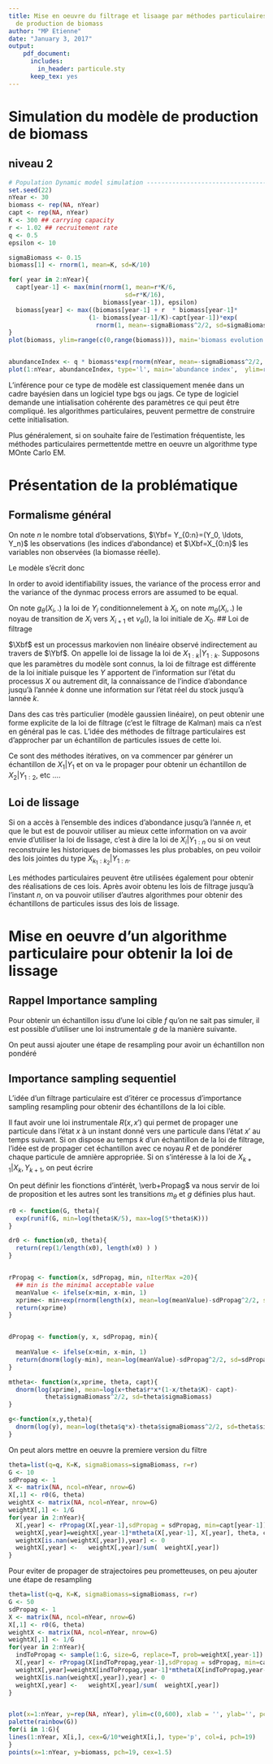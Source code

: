 ```yaml
---
title: Mise en oeuvre du filtrage et lisaage par méthodes particulaires sur un modèle
  de production de biomass
author: "MP Etienne"
date: "January 3, 2017"
output:
    pdf_document:
      includes:
        in_header: particule.sty
      keep_tex: yes
---
```

# Simulation du modèle de production de biomass
## niveau 2

```r

# Population Dynamic model simulation ----------------------------------
set.seed(22)
nYear <- 30
biomass <- rep(NA, nYear)
capt <- rep(NA, nYear)
K <- 300 ## carrying capacity
r <- 1.02 ## recruitement rate
q <- 0.5
epsilon <- 10

sigmaBiomass <- 0.15
biomass[1] <- rnorm(1, mean=K, sd=K/10)

for( year in 2:nYear){
  capt[year-1] <- max(min(rnorm(1, mean=r*K/6, 
                                sd=r*K/16),
                          biomass[year-1]), epsilon)
  biomass[year] <- max((biomass[year-1] + r  * biomass[year-1]*
                      (1- biomass[year-1]/K)-capt[year-1])*exp(
                        rnorm(1, mean=-sigmaBiomass^2/2, sd=sigmaBiomass)), epsilon)
}
plot(biomass, ylim=range(c(0,range(biomass))), main='biomass evolution')


abundanceIndex <- q * biomass*exp(rnorm(nYear, mean=-sigmaBiomass^2/2, sd=sigmaBiomass))
plot(1:nYear, abundanceIndex, type='l', main='abundance index',  ylim=range(c(0,range(abundanceIndex))))
```

L'inférence pour ce type de modèle est classiquement menée dans un cadre bayésien dans un logiciel type bgs ou jags. Ce type de logiciel demande une intialisation cohérente des paramètres ce qui peut être compliqué. les algorithmes particulaires, peuvent permettre de construire cette initialisation.

Plus généralement, si on souhaite faire de l'estimation fréquentiste, les méthodes particulaires permettentde mettre en oeuvre un algorithme type MOnte Carlo EM.


# Présentation de la problématique 
## Formalisme général
On note $n$ le nombre total d'observations, $\Ybf= Y_{0:n}=(Y_0, \ldots, Y_n)$ les observations (les indices d'abondance) et $\Xbf=X_{0:n}$ les variables non observées (la biomasse réelle). 

Le modèle s'écrit donc
\begin{align}
X_{i+1} &= X_i + r X_i \left(1- \frac{B_i}{K}\right) exp(\varepsilon_{i+1}), \quad \varepsilon_i\overset{i.i.d}{\sim}\mathcal{N}\left(-\frac{\sigma^2}{2}, \sigma^2\right)\\
Y_i\vert X_i &= q X_i exp(\nu_{i}), \quad \nu_i\overset{i.i.d}{\sim}\mathcal{N}\left(-\frac{\sigma^2}{2}, \sigma^2\right)
\end{align}

In order to avoid identifiability issues, the variance of the process error and the variance of the dynmac process errors are assumed to be equal.

On note $g_{\theta}(X_i,.)$ la loi de $Y_i$ conditionnelement à $X_i$, on note $m_{\theta}(X_{i}, .)$ le noyau de  transition de $X_i$ vers $X_{i+1}$ et $\nu_{\theta}()$, la loi initiale de $X_0$.
## Loi de filtrage

$\Xbf$ est un processus markovien non linéaire observé indirectement au travers de $\Ybf$. On appelle loi de lissage la loi de $X_{1:k}\vert Y_{1:k}$. Supposons que les paramètres du modèle sont connus, la loi de filtrage est différente de la loi initiale puisque les $Y$ apportent de l'information sur l'état du processus $X$ ou autrement dit, la connaissance de l'indice d'abondance jusqu'à l'année $k$ donne une information sur l'état réel du stock jusqu'à lannée $k$. 

Dans des cas très particulier (modèle gaussien linéaire), on peut obtenir une forme explicite de la loi de filtrage (c'est le filtrage de Kalman) mais ca n'est en général pas le cas. L'idée des  méthodes de filtrage particulaires est d'approcher par un échantillon de particules issues de cette loi.

Ce sont des méthodes itératives, on va commencer par générer un échantillon de $X_1\vert Y_1$ et on va le propager pour obtenir un échantillon de $X_2\vert Y_{1:2}$, etc ....

## Loi de lissage
Si on a accès à l'ensemble des indices d'abondance jusqu'à l'année $n$, et que le but est de pouvoir utiliser au mieux cette information on va avoir envie d'utiliser la loi de lissage, c'est à dire la loi de $X_i\vert Y_{1:n}$ ou si on veut reconstruire les historiques de biomasses les plus probables, on peu voiloir des lois jointes du type $X_{k_1:k_2}\vert Y_{1:n}$.

Les méthodes particulaires peuvent être utilisées également pour obtenir des réalisations de ces lois. Après avoir obtenu les lois de filtrage jusqu'à l'instant $n$, on va pouvoir utiliser d'autres algorithmes pour obtenir des  échantillons de particules issus des lois de lissage.


# Mise en oeuvre d'un algorithme particulaire pour obtenir la loi de lissage

## Rappel Importance sampling
Pour obtenir un échantillon issu d'une loi cible $f$ qu'on ne sait pas simuler, il est possible d'utiliser une loi instrumentale $g$ de la manière suivante.

\begin{algorithm}
\For{ i in 1:G}{
  Draw $Z_i\sim g(.)$\;
  Compute weight $w_i=f(Z_i)/g(Z_i)$\;
}
Compute $w_+=\sum_{i=1}^G w_i$\;
Define normalized weight $\tilde{w}_i=w_i/w_+$\;
\caption{Importance Sampling algorithm}
\end{algorithm}


On peut aussi ajouter une étape de resampling pour avoir un échantillon non pondéré
\begin{algorithm}
\For{ i in 1:G}{
  Draw $Z_i\sim g(.)$\;
  Compute weight $w_i=f(Z_i)/g(Z_i)$\;
}
Compute $w_+=\sum_{i=1}^G w_i$\;
Define normalized weight $\tilde{w}_i=w_i/w_+$\;
\For{ i in 1:G}{
  Sample $I_i$ in $\left\lbrace 1, \ldots,G\right\rbrace$ such that $P(I_i=j)=\tilde{W}_j$
  Define $\tilde{Z}_i= Z_{I_i}$
}
\caption{Importance Sampling-Resampling algorithm}
\end{algorithm}


## Importance sampling sequentiel
L'idée d'un filtrage particulaire est d'itérer ce processus d'importance sampling resampling pour obtenir des échantillons de la loi cible.

Il faut avoir une loi instrumentale $R(x, x')$ qui permet de propager une particule dans l'état $x$ à un instant donné vers une particule dans l'état $x\prime$ au temps suivant.
Si on dispose au temps $k$ d'un échantillon de la loi de filtrage, l'idée est de propager cet échantillon avec ce noyau $R$ et de pondérer chaque particule de amnière appropriée. 
Si on s'intéresse à la loi de $X_{k+1}\vert X_k, Y_{k+1}$, on peut écrire
\begin{align*}
[X_{k+1}\vert X_k, Y_{1:k+1}] = & \frac{[X_{k+1} X_k, Y_{1:k+1}]}{[ X_k, Y_{1:k+1}]}\cr
& \frac{[Y_{k+1}\vert X_{k+1}][X_{k+1} \vert X_k][X_{k}\vert Y_{1:k}]}{[ X_k, Y_{1:k+1}]}\cr
&\propto \frac{[Y_{k+1}\vert X_{k+1}][X_{k+1} \vert X_k][X_{k}\vert Y_{1:k}]}{[ X_k, Y_{1:k+1}]}\cr
&\propto \frac{g(X_{k+1}, Y_{k+1}) m( X_k, X_{k+1})[X_{k}\vert Y_{1:k}]}{[ X_k, Y_{1:k+1}]}
\end{align*}


\begin{algorithm}
\For{ i in 1:G}{
  Sample $X_0^i \sim r_0$\;
  Compute $w_0^i=\nu(X_0^i)/r_0(X_0^i)$\;
}
\For{ k in 1:n}{
  \For{ i in 1:G}{
  Sample $X_k^i \sim R_k(X_{k-1}^i,.)$\;
  Compute $w_k^i=w_{k-1}^i \frac{m_{\theta}(X_{k-1}^i, X_k^i) g(X_k^i,Y_k)}{ R_k(X_{k-1}^i,X_{k}^i) }$\;
  }
}
\caption{Particle filter algorithm 1}
\end{algorithm}


On peut définir les fionctions d'intérêt, \verb+Propag$ va nous servir de loi de proposition et les autres sont les transitions $m_{\theta}$ et $g$ définies plus haut.
```r
r0 <- function(G, theta){
  exp(runif(G, min=log(theta$K/5), max=log(5*theta$K)))
}

dr0 <- function(x0, theta){
  return(rep(1/length(x0), length(x0) ) )
}


rPropag <- function(x, sdPropag, min, nIterMax =20){
  ## min is the minimal acceptable value
  meanValue <- ifelse(x>min, x-min, 1)
  xprime<- min+exp(rnorm(length(x), mean=log(meanValue)-sdPropag^2/2, sd=sdPropag))
  return(xprime)
}


dPropag <- function(y, x, sdPropag, min){
  
  meanValue <- ifelse(x>min, x-min, 1)
  return(dnorm(log(y-min), mean=log(meanValue)-sdPropag^2/2, sd=sdPropag))
}

mtheta<- function(x,xprime, theta, capt){
  dnorm(log(xprime), mean=log(x+theta$r*x*(1-x/theta$K)- capt)-
          theta$sigmaBiomass^2/2, sd=theta$sigmaBiomass)
}

g<-function(x,y,theta){
  dnorm(log(y), mean=log(theta$q*x)-theta$sigmaBiomass^2/2, sd=theta$sigmaBiomass)
}


```

On peut alors mettre en oeuvre la premiere version du filtre
```r
theta=list(q=q, K=K, sigmaBiomass=sigmaBiomass, r=r)
G <- 10
sdPropag <- 1
X <- matrix(NA, ncol=nYear, nrow=G)
X[,1] <- r0(G, theta)
weightX <- matrix(NA, ncol=nYear, nrow=G)
weightX[,1] <- 1/G
for(year in 2:nYear){
  X[,year] <- rPropag(X[,year-1],sdPropag = sdPropag, min=capt[year-1])
  weightX[,year]=weightX[,year-1]*mtheta(X[,year-1], X[,year], theta, capt[year-1])*g(X[,year], abundanceIndex[year], theta)/dPropag(X[,year], X[,year-1],sdPropag = sdPropag, min=capt[year-1])
  weightX[is.nan(weightX[,year]),year] <- 0
  weightX[,year] <-   weightX[,year]/sum(  weightX[,year])
}

```



Pour eviter de propager de strajectoires peu prometteuses, on peu ajouter une étape de resampling
```r
theta=list(q=q, K=K, sigmaBiomass=sigmaBiomass, r=r)
G <- 50
sdPropag <- 1
X <- matrix(NA, ncol=nYear, nrow=G)
X[,1] <- r0(G, theta)
weightX <- matrix(NA, ncol=nYear, nrow=G)
weightX[,1] <- 1/G
for(year in 2:nYear){
  indToPropag <- sample(1:G, size=G, replace=T, prob=weightX[,year-1])
  X[,year] <- rPropag(X[indToPropag,year-1],sdPropag = sdPropag, min=capt[year-1])
  weightX[,year]=weightX[indToPropag,year-1]*mtheta(X[indToPropag,year-1], X[,year], theta, capt[year-1])*g(X[,year], abundanceIndex[year], theta)/dPropag(X[,year], X[indToPropag,year-1],sdPropag = sdPropag, min=capt[year-1])
  weightX[is.nan(weightX[,year]),year] <- 0
  weightX[,year] <-   weightX[,year]/sum(  weightX[,year])
}


plot(x=1:nYear, y=rep(NA, nYear), ylim=c(0,600), xlab = '', ylab='', pch=19)
palette(rainbow(G))
for(i in 1:G){
lines(1:nYear, X[i,], cex=G/10*weightX[i,], type='p', col=i, pch=19)  
}
points(x=1:nYear, y=biomass, pch=19, cex=1.5)
```


